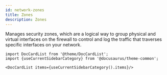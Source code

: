 ```yaml
---
id: network-zones
title: Zones
description: Zones
---
```




Manages security zones, which are a logical way to group physical and virtual interfaces on the
firewall to control and log the traffic that traverses specific interfaces on your network.




```mdx-code-block
import DocCardList from '@theme/DocCardList';
import {useCurrentSidebarCategory} from '@docusaurus/theme-common';

<DocCardList items={useCurrentSidebarCategory().items}/>
```
      